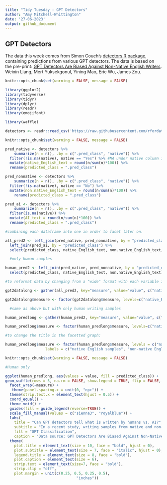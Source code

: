 ```yaml
---
title: "Tidy Tuesday - GPT Detectors"
author: "Amy Mitchell-Whittington"
date: '27-06-2023'
output: github_document
---
```


## GPT Detectors

The data this week comes from Simon Couch's [detectors R package](https://github.com/simonpcouch/detectors/), containing predictions from various GPT detectors. The data is based on the pre-print: [GPT Detectors Are Biased Against Non-Native English Writers](https://arxiv.org/abs/2304.02819). Weixin Liang, Mert Yuksekgonul, Yining Mao, Eric Wu, James Zou. 

```r
knitr::opts_chunk$set(warning = FALSE, message = FALSE) 

library(ggplot2)
library(tidyverse)
library(tidyr)
library(dplyr)
library(readr)
library(emojifont)

library(waffle)

detectors <- readr::read_csv('https://raw.githubusercontent.com/rfordatascience/tidytuesday/master/data/2023/2023-07-18/detectors.csv')

```

```r
knitr::opts_chunk$set(warning = FALSE, message = FALSE) 

pred_native <- detectors %>%
    summarize(n = n(), .by = c(".pred_class", "native")) %>%
  filter(!is.na(native), native == "Yes") %>% #NA under native column indicates copy was written by AI
  mutate(native_English_text = round(n/sum(n)*100)) %>%
  rename(predicted_class = ".pred_class") 

pred_nonnative <- detectors %>%
    summarize(n = n(), .by = c(".pred_class", "native")) %>%
  filter(!is.na(native), native == "No") %>%
  mutate(non.native_English_text = round(n/sum(n)*100)) %>%
    rename(predicted_class = ".pred_class")

pred_ai <- detectors %>%
    summarize(n = n(), .by = c(".pred_class", "native")) %>%
  filter(is.na(native)) %>%
  mutate(AI_text = round(n/sum(n)*100)) %>%
  rename(predicted_class = ".pred_class")

#combining each dataframe into one in order to facet later on.

all_pred2 <- left_join(pred_native, pred_nonnative, by = "predicted_class") %>%
  left_join(pred_ai, by = "predicted_class") %>%
  select(predicted_class, native_English_text, non.native_English_text, AI_text)

  #only human samples

human_pred2 <- left_join(pred_native, pred_nonnative, by = "predicted_class") %>%
  select(predicted_class, native_English_text, non.native_English_text)

#to reformat data by changing from a "wide" format with each variable in its own column to a "long" format, to use one column for measures and another for the percent classification for each row.

gpt2datalong <- gather(all_pred2, key="measure", value="value", c("native_English_text", "non.native_English_text", "AI_text"))

gpt2datalong$measure <- factor(gpt2datalong$measure, levels=c("native_English_text", "non.native_English_text", "AI_text"))

  #same as above but with only human writing samples

human_predlong <- gather(human_pred2, key="measure", value="value", c("native_English_text", "non.native_English_text"))

human_predlong$measure <- factor(human_predlong$measure, levels=c("native_English_text", "non.native_English_text"))

#to change the title in the facetted graph:

human_predlong$measure <- factor(human_predlong$measure, levels = c("native_English_text", "non.native_English_text"), 
                  labels = c("native English samples", "non-native English samples"))


```


```r
knitr::opts_chunk$set(warning = FALSE, message = FALSE)

#Human only

ggplot(human_predlong, aes(values = value, fill = predicted_class)) +
geom_waffle(rows = 5, na.rm = FALSE, show.legend = TRUE, flip = FALSE, colour = "white") +
  facet_wrap(~measure) +
   theme(panel.spacing.x = unit(0, "npc")) +
  theme(strip.text.x = element_text(hjust = 0.5)) +
  coord_equal() +
  theme_void() +
  guides(fill = guide_legend(reverse=TRUE)) +
  scale_fill_manual(values = c("sienna3", "royalblue")) +
  labs(
    title = "Can GPT detectors tell what is written by humans vs. AI?",
    subtitle = "In a recent study, writing samples from native and non-native English writers were passed to GPT detectors,\nwhich misclassified 61% of non-native English writing samples as AI-generated, compared to just 3% of native English samples.\n  ",
    fill = "GPT Classification",
    caption = "Data source: GPT Detectors Are Biased Against Non-Native English Writers.\nWeixin Liang, Mert Yuksekgonul, Yining Mao, Eric Wu, James Zou.") +
  theme(
    plot.title = element_text(size = 10, face = "bold", hjust = 0),
    plot.subtitle = element_text(size = 7, face = "italic", hjust = 0),
    legend.title = element_text(size = 8, face = "bold"),
    plot.caption = element_text(size = 6),
    strip.text = element_text(size=7, face = "bold"),
    strip.clip = "off",
    plot.margin = unit(c(0.25, 0.5, 0.25, 0.5),
                                "inches"))
```
